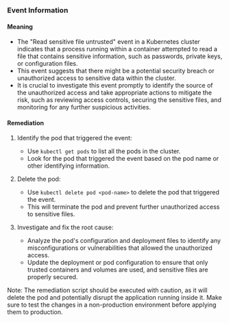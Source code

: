 
### Event Information

#### Meaning

- The "Read sensitive file untrusted" event in a Kubernetes cluster indicates that a process running within a container attempted to read a file that contains sensitive information, such as passwords, private keys, or configuration files.
- This event suggests that there might be a potential security breach or unauthorized access to sensitive data within the cluster.
- It is crucial to investigate this event promptly to identify the source of the unauthorized access and take appropriate actions to mitigate the risk, such as reviewing access controls, securing the sensitive files, and monitoring for any further suspicious activities.

#### Remediation

1. Identify the pod that triggered the event:
   - Use `kubectl get pods` to list all the pods in the cluster.
   - Look for the pod that triggered the event based on the pod name or other identifying information.

2. Delete the pod:
   - Use `kubectl delete pod <pod-name>` to delete the pod that triggered the event.
   - This will terminate the pod and prevent further unauthorized access to sensitive files.

3. Investigate and fix the root cause:
   - Analyze the pod's configuration and deployment files to identify any misconfigurations or vulnerabilities that allowed the unauthorized access.
   - Update the deployment or pod configuration to ensure that only trusted containers and volumes are used, and sensitive files are properly secured.

Note: The remediation script should be executed with caution, as it will delete the pod and potentially disrupt the application running inside it. Make sure to test the changes in a non-production environment before applying them to production.

